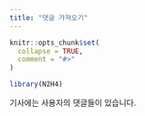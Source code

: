 ```yaml
---
title: "댓글 가져오기"
---
```


```r
knitr::opts_chunk$set(
  collapse = TRUE,
  comment = "#>"
)
```

```r
library(N2H4)
```

기사에는 사용자의 댓글들이 있습니다. 

